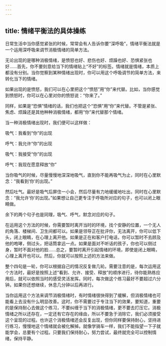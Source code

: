 ```yaml
---
---
---
```

title: 情绪平衡法的具体操练
---




日常生活中当你感觉紧张的时候，常常会有人告诉你要“深呼吸”，情绪平衡法就是一个运用深呼吸来调节消极情绪的简单方法。

无论出现的是哪种消极情绪，是愤怒也好、悲伤也好、烦躁也好、恐惧紧张也好……首先，你不要刻意给当下的情绪贴上“不好”的标签。情绪就是情绪，本质上都没有分别。当你觉察到某种情绪出现时，你可以用这个呼吸调节的简单方法，来转化当下的情绪。

如果出现的是愤怒，我们可以在心里把这个“愤怒”用“你”来代替。比如，当你感觉到愤怒时，你可以在心里对你的愤怒说：“你来了。”

同样，如果是“恐惧”情绪的话，我们也把这个“恐惧”用“你”来代替。不管是紧张、焦虑、烦躁还是其他种种消极情绪，都用“你”来代替那个情绪。

当一种消极情绪出现时，我们便可以这样做：

吸气：我看到“你”的出现

呼气：我允许“你”的出现

吸气：我接受“你”的出现

呼气：我现在愿意释放“你”

当你吸气的时候，尽量慢慢地深深地吸气，直到你不能再吸气为止，同时在心里默念：“我看到‘你’的出现。”

然后吐气。最好是吸气后屏住一小会，然后尽量有力地缓缓地吐出，同时在心里默念：“我允许‘你’的出现。”如果想让自己更专注于呼吸所对应的句子，也可以闭上眼睛做。

余下的两个句子也是同理，吸气、呼气，默念对应的句子。

在运用这个方法的时候，你需要暂时离开当时的环境，找个安静的位置，一个无人的角落、楼梯间、卫生间都可以。如果是领导正在批评你，无法离开，你可以低下头，闭上眼睛，在心理上离开他。如果是正在和客户打电话，你可以暂时不去顾及他的咆哮，侧过头，把话筒拿远一点。如果是面对不听话的孩子，你也可以侧过身，暂时不面对他的脸……总之，要暂时离开引起情绪的环境，即使是闭上眼睛，心理上离开也可以。然后，你就可以按照上述的方法来做。

整个四句是一轮，你可以根据自己的情况反复做几轮。需要注意的是，每次运用这个方法时，最好是按照上述“看到、允许、接受、释放”的顺序进行，待你能熟练应用后，就可以依照当时的感受灵活发挥。同时，每次做这个练习最好不要超过六分钟。如果你还想继续，休息几分钟以后再进行。

当你运用这个方法来调节消极情绪时，有时情绪很快得到了缓解，但消极情绪也可能看上去没有什么明显改善。这时，你不需要过于专注当下的效果，要知道，重要的是保持耐心去做这个练习，不要纠缠于当下的消极情绪，更不要去打压它。消极情绪之所以还存在，一定还有它存在的缘由，所以不要急于消除它，我们必须接受这个呈现的过程。也许这个消极情绪还会反复出现，但你同样要保持耐心，坚持进行练习，慢慢地这个情绪就会被化解掉。就像学骑车一样，我们不能指望一下子就能学会，总要有个过程。只要我们保持耐心，努力尝试，最终就完全可以控制情绪，保持平静。